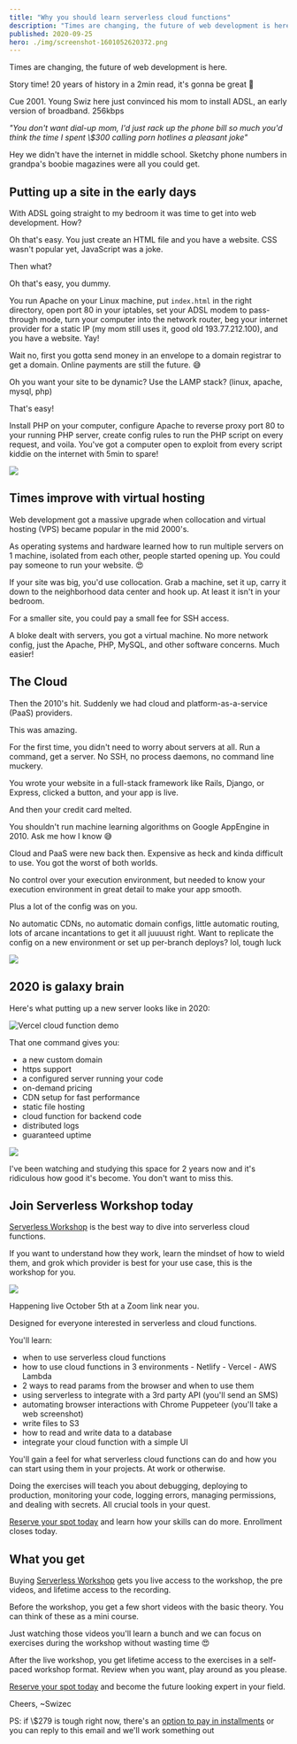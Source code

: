 ```yaml
---
title: "Why you should learn serverless cloud functions"
description: "Times are changing, the future of web development is here.Story time! 20 years of history in a 2min read, it's gonna be great 🤘"
published: 2020-09-25
hero: ./img/screenshot-1601052620372.png
---
```


Times are changing, the future of web development is here.

Story time! 20 years of history in a 2min read, it's gonna be great 🤘

Cue 2001. Young Swiz here just convinced his mom to install ADSL, an early version of broadband. 256kbps

_"You don't want dial-up mom, I'd just rack up the phone bill so much you'd think the time I spent \\\$300 calling porn hotlines a pleasant joke"_

Hey we didn't have the internet in middle school. Sketchy phone numbers in grandpa's boobie magazines were all you could get.

## Putting up a site in the early days

With ADSL going straight to my bedroom it was time to get into web development. How?

Oh that's easy. You just create an HTML file and you have a website. CSS wasn't popular yet, JavaScript was a joke.

Then what?

Oh that's easy, you dummy.

You run Apache on your Linux machine, put `index.html` in the right directory, open port 80 in your iptables, set your ADSL modem to pass-through mode, turn your computer into the network router, beg your internet provider for a static IP (my mom still uses it, good old 193.77.212.100), and you have a website. Yay!

Wait no, first you gotta send money in an envelope to a domain registrar to get a domain. Online payments are still the future. 😅

Oh you want your site to be dynamic? Use the LAMP stack? (linux, apache, mysql, php)

That's easy!

Install PHP on your computer, configure Apache to reverse proxy port 80 to your running PHP server, create config rules to run the PHP script on every request, and voila. You've got a computer open to exploit from every script kiddie on the internet with 5min to spare!

![](giphy:huzzah)

## Times improve with virtual hosting

Web development got a massive upgrade when collocation and virtual hosting (VPS) became popular in the mid 2000's.

As operating systems and hardware learned how to run multiple servers on 1 machine, isolated from each other, people started opening up. You could pay someone to run your website. 😍

If your site was big, you'd use collocation. Grab a machine, set it up, carry it down to the neighborhood data center and hook up. At least it isn't in your bedroom.

For a smaller site, you could pay a small fee for SSH access.

A bloke dealt with servers, you got a virtual machine. No more network config, just the Apache, PHP, MySQL, and other software concerns. Much easier!

## The Cloud

Then the 2010's hit. Suddenly we had cloud and platform-as-a-service (PaaS) providers.

This was amazing.

For the first time, you didn't need to worry about servers at all. Run a command, get a server. No SSH, no process daemons, no command line muckery.

You wrote your website in a full-stack framework like Rails, Django, or Express, clicked a button, and your app is live.

And then your credit card melted.

You shouldn't run machine learning algorithms on Google AppEngine in 2010. Ask me how I know 😅

Cloud and PaaS were new back then. Expensive as heck and kinda difficult to use. You got the worst of both worlds.

No control over your execution environment, but needed to know your execution environment in great detail to make your app smooth.

Plus a lot of the config was on you.

No automatic CDNs, no automatic domain configs, little automatic routing, lots of arcane incantations to get it all juuuust right. Want to replicate the config on a new environment or set up per-branch deploys? lol, tough luck

![](giphy:tough_luck)

## 2020 is galaxy brain

Here's what putting up a new server looks like in 2020:

![Vercel cloud function demo](./img/Vercel-cloud-function-demo884651.gif)

That one command gives you:

- a new custom domain
- https support
- a configured server running your code
- on-demand pricing
- CDN setup for fast performance
- static file hosting
- cloud function for backend code
- distributed logs
- guaranteed uptime

![](./img/giphygif892gg1.gif)

I've been watching and studying this space for 2 years now and it's ridiculous how good it's become. You don't want to miss this.

## Join Serverless Workshop today

[Serverless Workshop](https://gum.co/pEmTq) is the best way to dive into serverless cloud functions.

If you want to understand how they work, learn the mindset of how to wield them, and grok which provider is best for your use case, this is the workshop for you.

[![](./img/CxMGGmpngee08ce.png)](https://gum.co/pEmTq)

Happening live October 5th at a Zoom link near you.

Designed for everyone interested in serverless and cloud functions.

You'll learn:

- when to use serverless cloud functions
- how to use cloud functions in 3 environments - Netlify - Vercel - AWS Lambda
- 2 ways to read params from the browser and when to use them
- using serverless to integrate with a 3rd party API (you'll send an SMS)
- automating browser interactions with Chrome Puppeteer (you'll take a web screenshot)
- write files to S3
- how to read and write data to a database
- integrate your cloud function with a simple UI

You'll gain a feel for what serverless cloud functions can do and how you can start using them in your projects. At work or otherwise.

Doing the exercises will teach you about debugging, deploying to production, monitoring your code, logging errors, managing permissions, and dealing with secrets. All crucial tools in your quest.

[Reserve your spot today](https://gum.co/pEmTq) and learn how your skills can do more. Enrollment closes today.

## What you get

Buying [Serverless Workshop](https://gum.co/pEmTq) gets you live access to the workshop, the pre videos, and lifetime access to the recording.

Before the workshop, you get a few short videos with the basic theory. You can think of these as a mini course.

Just watching those videos you'll learn a bunch and we can focus on exercises during the workshop without wasting time 😍

After the live workshop, you get lifetime access to the exercises in a self-paced workshop format. Review when you want, play around as you please.

[Reserve your spot today](https://gum.co/pEmTq) and become the future looking expert in your field.

Cheers,
~Swizec

PS: if \\\$279 is tough right now, there's an [option to pay in installments](https://gum.co/wYpbg) or you can reply to this email and we'll work something out
